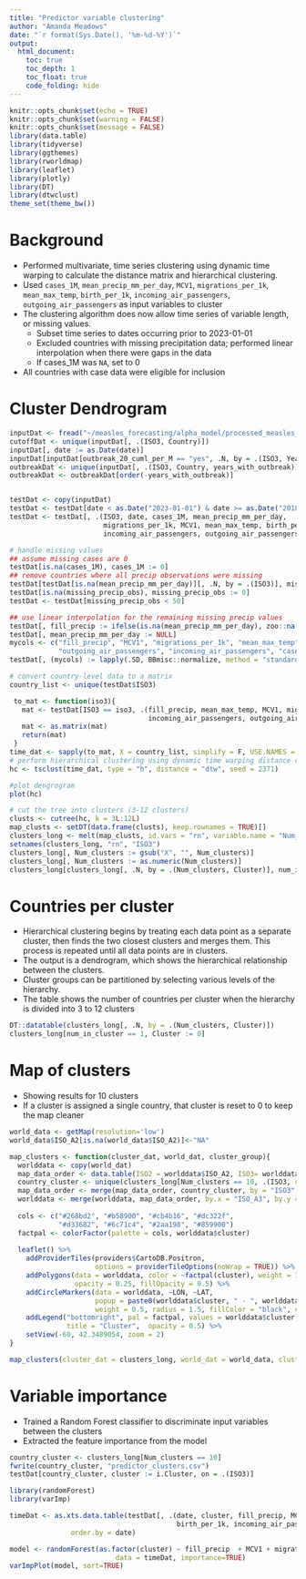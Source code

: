 ```yaml
---
title: "Predictor variable clustering"
author: "Amanda Meadows"
date: "`r format(Sys.Date(), '%m-%d-%Y')`"
output:
  html_document:
    toc: true
    toc_depth: 1
    toc_float: true
    code_folding: hide
---
```


```r
knitr::opts_chunk$set(echo = TRUE)
knitr::opts_chunk$set(warning = FALSE)
knitr::opts_chunk$set(message = FALSE)
library(data.table)
library(tidyverse)
library(ggthemes)
library(rworldmap)
library(leaflet)
library(plotly)
library(DT)
library(dtwclust)
theme_set(theme_bw())
```

# Background

* Performed multivariate, time series clustering using dynamic time warping to calculate the distance matrix and hierarchical clustering.
* Used  `cases_1M`, `mean_precip_mm_per_day`, `MCV1`, `migrations_per_1k`, `mean_max_temp`, `birth_per_1k`, `incoming_air_passengers`, `outgoing_air_passengers` as input variables to cluster
* The clustering algorithm does now allow time series of variable length, or missing values.
  + Subset time series to dates occurring prior to 2023-01-01
  + Excluded countries with missing precipitation data; performed linear interpolation when there were gaps in the data
  + If cases_1M was `NA`, set to 0
* All countries with case data were eligible for inclusion

# Cluster Dendrogram 

```r
inputDat <- fread("~/measles_forecasting/alpha_model/processed_measles_model_data.csv -", na.strings = "")
cutoffDat <- unique(inputDat[, .(ISO3, Country)])
inputDat[, date := as.Date(date)]
inputDat[inputDat[outbreak_20_cuml_per_M == "yes", .N, by = .(ISO3, Year)][, .N, by = .(ISO3)], years_with_outbreak := i.N, on = .(ISO3)]
outbreakDat <- unique(inputDat[, .(ISO3, Country, years_with_outbreak)])
outbreakDat <- outbreakDat[order(-years_with_outbreak)]


testDat <- copy(inputDat)
testDat <- testDat[date < as.Date("2023-01-01") & date >= as.Date("2018-01-01")]
testDat <- testDat[, .(ISO3, date, cases_1M, mean_precip_mm_per_day, 
                       migrations_per_1k, MCV1, mean_max_temp, birth_per_1k,
                       incoming_air_passengers, outgoing_air_passengers)]

# handle missing values
## assume missing cases are 0
testDat[is.na(cases_1M), cases_1M := 0]
## remove countries where all precip observations were missing
testDat[testDat[is.na(mean_precip_mm_per_day)][, .N, by = .(ISO3)], missing_precip_obs := i.N, on = .(ISO3)]
testDat[is.na(missing_precip_obs), missing_precip_obs := 0]
testDat <- testDat[missing_precip_obs < 50]

## use linear interpolation for the remaining missing precip values
testDat[, fill_precip := ifelse(is.na(mean_precip_mm_per_day), zoo::na.approx(mean_precip_mm_per_day), mean_precip_mm_per_day), by = .(ISO3)]
testDat[, mean_precip_mm_per_day := NULL]
mycols <- c("fill_precip", "MCV1", "migrations_per_1k", "mean_max_temp", "birth_per_1k",
            "outgoing_air_passengers", "incoming_air_passengers", "cases_1M")
testDat[, (mycols) := lapply(.SD, BBmisc::normalize, method = "standardize"), .SDcols = mycols]
```

```r
# convert country-level data to a matrix
country_list <- unique(testDat$ISO3)

 to_mat <- function(iso3){
   mat <- testDat[ISO3 == iso3, .(fill_precip, mean_max_temp, MCV1, migrations_per_1k, birth_per_1k,
                                  incoming_air_passengers, outgoing_air_passengers, cases_1M)]
   mat <- as.matrix(mat)
   return(mat)
 }
time_dat <- sapply(to_mat, X = country_list, simplify = F, USE.NAMES = T)
# perform hierarchical clustering using dynamic time warping distance calculation
hc <- tsclust(time_dat, type = "h", distance = "dtw", seed = 2371)
```

```r
#plot dengrogram
plot(hc)
```

```r
# cut the tree into clusters (3-12 clusters)
clusts <- cutree(hc, k = 3L:12L)
map_clusts <- setDT(data.frame(clusts), keep.rownames = TRUE)[]
clusters_long <- melt(map_clusts, id.vars = "rn", variable.name = "Num_clusters", value.name = "Cluster")
setnames(clusters_long, "rn", "ISO3")
clusters_long[, Num_clusters := gsub("X", "", Num_clusters)]
clusters_long[, Num_clusters := as.numeric(Num_clusters)]
clusters_long[clusters_long[, .N, by = .(Num_clusters, Cluster)], num_in_cluster := i.N, on = .(Num_clusters, Cluster)]
```

# Countries per cluster

* Hierarchical clustering begins by treating each data point as a separate cluster, then finds the two closest clusters and merges them. This process is repeated until all data points are in clusters.
* The output is a dendrogram, which shows the hierarchical relationship between the clusters.
* Cluster groups can be partitioned by selecting various levels of the hierarchy.
* The table shows the number of countries per cluster when the hierarchy is divided into 3 to 12 clusters

```r
DT::datatable(clusters_long[, .N, by = .(Num_clusters, Cluster)])
clusters_long[num_in_cluster == 1, Cluster := 0]
```

# Map of clusters

* Showing results for 10 clusters
* If a cluster is assigned a single country, that cluster is reset to 0 to keep the map cleaner

```r
world_data <- getMap(resolution='low')
world_data$ISO_A2[is.na(world_data$ISO_A2)]<-"NA"

map_clusters <- function(cluster_dat, world_dat, cluster_group){
  worlddata <- copy(world_dat)
  map_data_order <- data.table(ISO2 = worlddata$ISO_A2, ISO3= worlddata$ISO_A3)
  country_cluster <- unique(clusters_long[Num_clusters == 10, .(ISO3, cluster = Cluster)])
  map_data_order <- merge(map_data_order, country_cluster, by = "ISO3", all.x = T)
  worlddata <- merge(worlddata, map_data_order, by.x = "ISO_A3", by.y = "ISO3", all.x = T)
  
  cols <- c("#268bd2", "#b58900", "#cb4b16", "#dc322f",
            "#d33682", "#6c71c4", "#2aa198", "#859900")
  factpal <- colorFactor(palette = cols, worlddata$cluster)
  
  leaflet() %>%
    addProviderTiles(providers$CartoDB.Positron,
                     options = providerTileOptions(noWrap = TRUE)) %>% 
    addPolygons(data = worlddata, color = ~factpal(cluster), weight = 1, smoothFactor = 0.5,
                opacity = 0.25, fillOpacity = 0.5) %>% 
    addCircleMarkers(data = worlddata, ~LON, ~LAT, 
                     popup = paste0(worlddata$cluster, " - ", worlddata$ADMIN),
                     weight = 0.5, radius = 1.5, fillColor = "black", color = "black") %>% 
    addLegend("bottomright", pal = factpal, values = worlddata$cluster,
              title = "Cluster",  opacity = 0.5) %>% 
    setView(-60, 42.3489054, zoom = 2)
}
```


```r
map_clusters(cluster_dat = clusters_long, world_dat = world_data, cluster_group = 10)
```

# Variable importance

* Trained a Random Forest classifier to discriminate input variables between the clusters
* Extracted the feature importance from the model

```r
country_cluster <- clusters_long[Num_clusters == 10]
fwrite(country_cluster, "predictor_clusters.csv")
testDat[country_cluster, cluster := i.Cluster, on = .(ISO3)]
```


```r
library(randomForest)
library(varImp)

timeDat <- as.xts.data.table(testDat[, .(date, cluster, fill_precip, MCV1, migrations_per_1k, mean_max_temp, 
                                         birth_per_1k, incoming_air_passengers, outgoing_air_passengers, cases_1M)],
               order.by = date)

model <- randomForest(as.factor(cluster) ~ fill_precip  + MCV1 + migrations_per_1k + mean_max_temp + birth_per_1k + incoming_air_passengers + outgoing_air_passengers + cases_1M, 
                          data = timeDat, importance=TRUE) 
varImpPlot(model, sort=TRUE)
```
